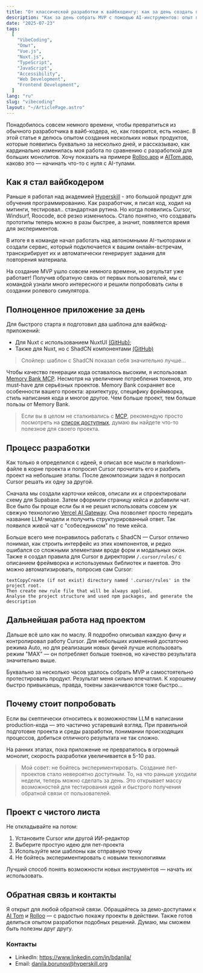 ```yaml
---
title: "От классической разработки к вайбкодингу: как за день создать полноценное приложение"
description: "Как за день собрать MVP с помощью AI-инструментов: опыт перехода от классической разработки к вайбкодингу, шаблоны Nuxt, работа с Cursor, Memory Bank и создание реальных проектов вроде AITom и Rolloo."
date: "2025-07-23"
tags:
  [
    "VibeCoding",
    "Опыт",
    "Vue.js",
    "Nuxt.js",
    "TypeScript",
    "JavaScript",
    "Accessibility",
    "Web Development",
    "Frontend Development",
  ]
lang: "ru"
slug: "vibecoding"
layout: "~/ArticlePage.astro"
---
```



Понадобилось совсем немного времени, чтобы превратиться из обычного разработчика в вайб-кодера, но, как говорится, есть нюанс. В этой статье я делюсь опытом создания нескольких новых продуктов, которые появились буквально за несколько дней, и рассказываю, как кардинально изменилась моя работа по сравнению с разработкой для больших монолитов.
Хочу показать на примере [Rolloo.app](https://rolloo.app/) и [AITom.app](https://aitom.app/), каково это — начинать что-то с нуля c AI-тулами.

## Как я стал вайбкодером

Раньше я работал над академией [Hyperskill](https://hyperskill.org/) - это большой продукт для обучения программированию. Как разработчик, я писал код, ходил на митинги, тестировал.. стандартная рутина. Но когда появились Cursor, Windsurf, Roocode, всё резко изменилось. Стало понятно, что создавать прототипы теперь можно в разы быстрее, а значит, появляется время для экспериментов.

В итоге я в команде начал работать над автономными AI-тьюторами и создали сервис, который подключается к вашим онлайн-встречам, транскрибирует их и автоматически генерирует задания для повторения материала.

<ArticleFigure
  src="/public/images/Dashboard - AITom"
  type="webp"
  fallbackType="jpeg"
  alt="Дашборд приложения AITom с возможностью добавить ссылку на онлайн-созвон для его последующей обработки"
  description="Главная панель AI Tom. Здесь отображается список текущих и прошедших митингов (уроков) с возможностью добавления новых встреч для обработки."
/>

На создание MVP ушло совсем немного времени, но результат уже работает! Получив обратную связь от первых пользователей, мы с командой узнали много интересного и решили попробовать силы в создании ролевого симулятора.

## Полноценное приложение за день

Для быстрого старта я подготовил два шаблона для вайбкод-приложений:

- Для Nuxt с использованием NuxtUI [(GitHub)](https://github.com/katokdoescode/vibecoding-nuxt-template);
- Также для Nuxt, но с ShadCN компонентами [(GitHub)](https://github.com/katokdoescode/vibecoding-nuxt-template/tree/shadcn)

> Спойлер: шаблон с ShadCN показал себя значительно лучше...

Чтобы качество генерации кода оставалось высоким, я использовал [Memory Bank MCP](https://github.com/ipospelov/mcp-memory-bank). Несмотря на увеличение потребления токенов, это must-have для серьёзных проектов. Memory Bank сохраняет все особенности вашего проекта: архитектуру, специфику фреймворка, стиль написания кода и многое другое. Чем больше проект, тем больше пользы от Memory Bank.

> Если вы в целом не сталкивались с [MCP](https://modelcontextprotocol.io/introduction), рекомендую просто посмотреть на [список доступных](https://glama.ai/mcp/servers), думаю вы найдете что-то полезное для своего проекта.

## Процесс разработки

Как только я определился с идеей, я описал все мысли в markdown-файле в корне проекта и попросил Cursor прочитать его и разбить проект на небольшие этапы. После декомпозиции задач я попросил Cursor решать их одну за другой.

Сначала мы создали карточки кейсов, описали их и спроектировали схему для Supabase. Затем оформили страницу кейса и добавили чат. Все было бы проще если бы я не решил использовать совсем уж свежую технологию [Vercel AI Gateway](https://vercel.com/docs/ai-gateway). Она позволяет просто передать название LLM-модели и получить структурированный ответ. Так появился живой чат с "собеседником" по теме кейса.

<ArticleFigure
  src="/public/images/Transforming Technical Knowledge"
  type="webp"
  fallbackType="jpeg"
  alt="Интерфейс чата с ботом, который отыгрывает роль из созданного сценария"
  description="Пример работы с живым кейсом: чат с ботом, который отыгрывает роль собеседника. У бота есть имя, характер, особенности поведения и уникальная манера общения."
/>

Больше всего мне понравилось работать с ShadCN — Cursor отлично понимал, как строить интерфейс из этих компонентов, и редко ошибался со сложными элементами вроде форм и модальных окон. Также я создал правила для Cursor в директории `/.cursor/rules/` с описанием фреймворка и используемых библиотек и пакетов. Это можно автоматизировать, попросив сам Cursor:

```
textCopyCreate (if not exist) directory named '.cursor/rules' in the project root.
Then create new rule file that will be always applied.
Analyse the project structure and used npm packages, and generate the description
```

## Дальнейшая работа над проектом

Дальше всё шло как по маслу. Я подробно описывал каждую фичу и контролировал работу Cursor. Для небольших изменений достаточно режима Auto, но для реализации новых фичей лучше использовать режим "MAX" — он потребляет больше токенов, но качество результата значительно выше.

Буквально за несколько часов удалось собрать MVP и самостоятельно протестировать продукт. Результат меня сильно впечатлил. К хорошему быстро привыкаешь, правда, токены заканчиваются тоже быстро...

## Почему стоит попробовать

Если вы скептически относитесь к возможностям LLM в написании production-кода — это частично устаревший взгляд. При правильной подготовке проекта и среды разработки, понимании происходящих процессов, добиться отличного результата не так сложно.

На ранних этапах, пока приложение не превратилось в огромный монолит, скорость разработки увеличивается в 5-10 раз.

> Мой совет: не бойтесь экспериментировать. Создание пет-проектов стало невероятно доступным. То, на что раньше уходили недели, теперь можно сделать за день. Это открывает массу возможностей для тестирования идей и быстрого получения обратной связи от пользователей.

## Проект с чистого листа

Не откладывайте на потом:

1. Установите Cursor или другой ИИ-редактор
2. Выберите простую идею для пет-проекта
3. Используйте мои шаблоны как отправную точку
4. Не бойтесь экспериментировать с новыми технологиями

Лучший способ понять возможности новых инструментов — начать их использовать.

## Обратная связь и контакты

Я открыт для любой обратной связи. Обращайтесь за демо-доступами к [AI Tom](https://aitom.app/) и [Rolloo](https://rolloo.app/) — с радостью покажу проекты в действии. Также готов делиться опытом разработки подобных решений. Думаю, мы сможем быть полезны друг другу.

### Контакты

- LinkedIn: https://www.linkedin.com/in/bdanila/
- Email: danila.borunov@hyperskill.org
